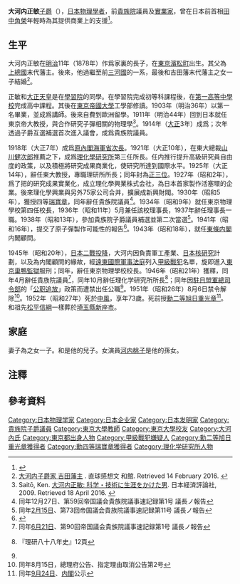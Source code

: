 {{Infobox_Officeholder
| name=大河内正敏
| image = Masatoshi Okochi.JPG
| office = {{JPN}}[[貴族院|貴族院]]議員
| term_start = 	1938年2月10日
| term_end = 1946年4月7日
| constituency = 子爵議員
| term_start2 = 	1915年2月27日
| term_end2 = 1930年7月19日
| constituency2 = 子爵議員
| spouse = 
| birth_date = {{birth date|1878|12|6}}
| birth_place = {{JPN}}[[東京府|東京府]][[芝區|芝區]][[濱松町|濱松町]]
| death_date       = {{Death date and age|1952|8|29|1878|12|6}}
| death_place      =
| nationality  = {{JPN}}
| party = {{Link-ja|研究會 (日本貴族院)|研究會（貴族院）|研究會}}
}}
{{japanese|japanese=大河内 正敏|kana=おおこうち まさとし|romaji=Masatoshi Ōkōchi}}

'''大河内正敏'''[[子爵|子爵]]（{{bd|1878年|12月6日|1952年|8月29日|Masatoshi Ōkōchi}}），[[日本|日本]][[物理學者|物理學者]]，前[[貴族院|貴族院]]議員及[[實業家|實業家]]，曾在日本前首相[[田中角榮|田中角榮]]年輕時為其提供商業上的支援<ref name="ikegami">{{cite news|last=池上|first=彰|title=今も熱く語られる政治家「田中角栄」の功罪|url=http://www.nikkei.com/article/DGXNASGH09009_Z00C14A1000000/|accessdate=2014-01-18|newspaper=日本経済新聞|date=2014-01-13|archive-date=2014-01-17|archive-url=https://web.archive.org/web/20140117073706/http://www.nikkei.com/article/DGXNASGH09009_Z00C14A1000000/|dead-url=no}}</ref>。

==生平==
大河内正敏在[[明治|明治]]11年（1878年）作爲家裏的長子，在[[東京|東京]][[濱松町|濱松町]]出生。其父為[[上總國|上總國]]{{Link-ja|大多喜藩|大多喜藩}}末代藩主{{Link-ja|大河內正質|大河內正質}}{{noteTag|後來再在明治17年7月封為子爵}}。後來，他過繼至{{Link-ja|大河内氏|大河内氏|大河内家}}前[[三河國|三河國]]{{Link-ja|吉田藩|吉田藩}}的一系{{noteTag|吉田藩一系祖先為有「知慧伊豆」之稱的[[松平信綱|松平信綱]]}}，最後和吉田藩末代藩主{{Link-ja|大河内信古|大河内信古}}之女一子結婚<ref>[http://omugio.exblog.jp/17469263/ 大河内子爵家 吉田藩主] {{Wayback|url=http://omugio.exblog.jp/17469263/ |date=20170510140909 }}. 直球感想文 和館. Retrieved 14 February 2016. {{ja icon}}</ref>。

正敏和[[大正天皇|大正天皇]]是在[[學習院|學習院]]{{Link-ja|初等科|初等科}}{{noteTag|可視爲小學}}的同學。在學習院完成初等科課程後，在[[舊制第一高等學校|第一高等中學校]]完成高中課程。其後在[[東京帝國大學|東京帝國大學]]工學部修讀{{Link-en|軍工學|Military engineering}}。1903年（明治36年）以第一名畢業，並成爲講師。後來自費到歐洲留學。1911年（明治44年）回到日本就任東京帝大教授，與{{Link-ja|寺田寅彦|寺田寅彦}}合作研究子彈相關的物理學<ref>Saitō, Ken. [https://books.google.com/books?id=4VczAQAAIAAJ&q=%E5%A4%A7%E6%B2%B3%E5%86%85+%E6%A1%83%E5%AD%90&dq=%E5%A4%A7%E6%B2%B3%E5%86%85+%E6%A1%83%E5%AD%90&hl=en&sa=X&ved=0ahUKEwiZt8S_npjMAhUEKCYKHRb3CXcQ6AEIHDAA 大河内正敏: 科学・技術に生涯をかけた男]. 日本経済評論社, 2009. Retrieved 18 April 2016. {{ja-icon}}</ref>。1914年（[[大正|大正]]3年）成爲{{Link-en|工學博士|Doctor of Engineering}}；次年透過子爵互選補選首次進入議會，成爲貴族院議員。

1918年（大正7年）成爲[[原內閣|原內閣]][[海軍省|海軍省]][[次長|次長]]。1921年（大正10年），在東大總裁[[山川健次郎|山川健次郎]]推薦之下，成爲[[理化學研究所|理化學研究所]]第三任所長。任内推行提升高級研究員自由度的政策，以及積極將研究成果商業化，使研究所達到國際水平。1925年（大正14年），辭任東大教授，專職理研所所長；同年封為[[正三位|正三位]]。1927年（昭和2年），爲了把{{Link-en|活塞環|Piston ring}}的研究成果實業化，成立理化學興業株式会社，為日本首家製作活塞環的企業。後來理化學興業與另外75家公司合并，擴展成新興財閥{{Link-ja|理研集團|理研グループ}}。1930年（昭和5年），獲授四等[[瑞寶章|瑞寶章]]，同年辭任貴族院議員<ref>同年12月27日、第59回帝国議会貴族院議事速記録第1号 議長ノ報告</ref>。1934年（昭和9年）就任東京物理學校{{noteTag|[[東京理科大學|東京理科大學]]前身}}第四任校長，1936年（昭和11年）5月兼任該校理事長，1937年辭任理事長一職。1938年（昭和13年），參加貴族院子爵議員補選並第二次當選<ref>同年[[2月15日|2月15日]]、第73回帝国議会貴族院議事速記録第11号 議長ノ報告</ref>。1941年（昭和16年），提交了原子彈製作可能性的報告<ref name="日本理化學研究所：戰時日本核計劃的承擔者">{{Cite web |url=http://www.thepaper.cn/baidu.jsp?contid=1482577 |title=日本理化學研究所：戰時日本核計劃的承擔者 |accessdate=2016-12-28 |archive-date=2016-12-29 |archive-url=https://web.archive.org/web/20161229031611/http://www.thepaper.cn/baidu.jsp?contid=1482577 |dead-url=no }}</ref>。1943年（昭和18年），就任[[東條内閣|東條内閣]]内閣顧問。

1945年（昭和20年），[[日本二戰投降|日本二戰投降]]，大河内因負責軍工產業、[[日本核研究|日本核研究]]計劃，以及為内閣顧問的緣故，經[[遠東國際軍事法庭|遠東國際軍事法庭]]列入[[甲級戰犯|甲級戰犯]]名單，旋即進入[[東京巢鴨監獄|東京巢鴨監獄]]服刑；同年，辭任東京物理學校校長。1946年（昭和21年）獲釋，同年4月辭任貴族院議員<ref>同年[[6月21日|6月21日]]、第90回帝国議会貴族院議事速記録第1号 議長ノ報告</ref>，同年10月辭任理化学研究所所長<ref name="理研八十八年史">{{PDFlink|[http://www.riken.jp/r-world/info/release/riken88/book/riken88-01-01.pdf 理化学研究所の誕生と軌跡]}}『理研八十八年史』12頁</ref>；同年因[[駐日盟軍總司令部|駐日盟軍總司令部]]的「[[公职追放|公职追放]]」政策而遭禁出任公職<ref name="理研八十八年史"/>。1951年（昭和26年）8月6日禁令解除<ref>同年8月15日，總理府公告、指定理由取消公告第2号</ref>。1952年（昭和27年）死於[[中風|中風]]，享年73歲。死前授[[旭日章|勳二等旭日重光章]]<ref>同年[[9月24日|9月24日]]、[[内閣|内閣]]公示</ref>。和祖先[[松平信綱|松平信綱]]一樣葬於[[埼玉縣|埼玉縣]][[新座市|新座市]]{{Link-ja|野火止|野火止}}{{Link-ja|平林寺|平林寺}}。

==家庭==
妻子為{{Link-ja|大河内信古|大河内信古}}之女一子。{{Link-ja|大河内信定|大河内信定}}和{{Link-ja|大河内信敬|大河内信敬}}是他的兒子。女演員[[河内桃子|河内桃子]]是他的孫女。

== 注釋 ==
{{NoteFoot}}

==參考資料==
{{reflist}}

{{DEFAULTSORT:Masatoshi Ōkōchi}}
[[Category:日本物理学家|Category:日本物理学家]]
[[Category:日本企业家|Category:日本企业家]]
[[Category:日本发明家|Category:日本发明家]]
[[Category:貴族院子爵議員|Category:貴族院子爵議員]]
[[Category:東京大學教師|Category:東京大學教師]]
[[Category:東京大學校友|Category:東京大學校友]]
[[Category:大河內氏|Category:大河內氏]]
[[Category:東京都出身人物|Category:東京都出身人物]]
[[Category:甲級戰犯嫌疑人|Category:甲級戰犯嫌疑人]]
[[Category:勳二等旭日重光章獲得者|Category:勳二等旭日重光章獲得者]]
[[Category:勳四等瑞寶章獲得者|Category:勳四等瑞寶章獲得者]]
[[Category:理化学研究所人物|Category:理化学研究所人物]]